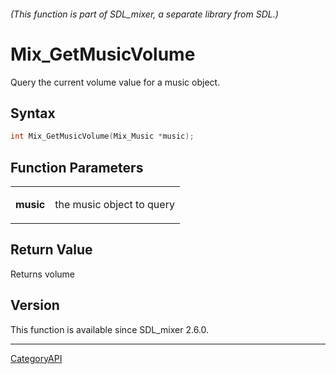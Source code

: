 ====== (This function is part of SDL_mixer, a separate library from SDL.) ======
= Mix_GetMusicVolume =

Query the current volume value for a music object.

== Syntax ==

<syntaxhighlight lang='c'>
int Mix_GetMusicVolume(Mix_Music *music);
</syntaxhighlight>

== Function Parameters ==

{|
|'''music'''
|the music object to query
|}

== Return Value ==

Returns volume

== Version ==

This function is available since SDL_mixer 2.6.0.

----
[[CategoryAPI]]


